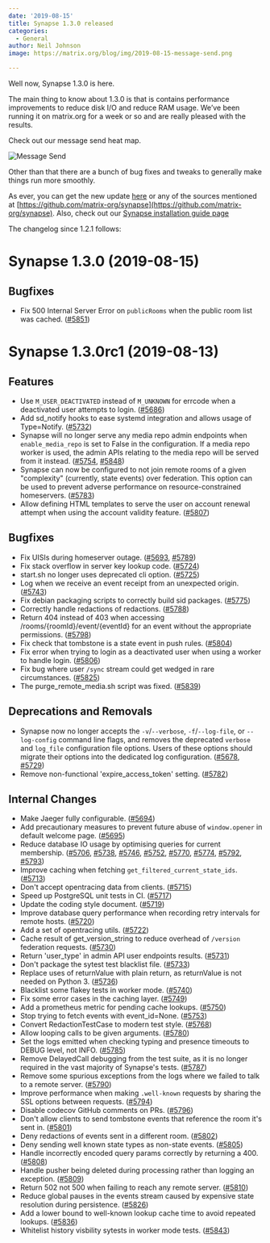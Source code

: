 ```yaml
---
date: '2019-08-15'
title: Synapse 1.3.0 released
categories:
  - General
author: Neil Johnson
image: https://matrix.org/blog/img/2019-08-15-message-send.png

---
```


Well now, Synapse 1.3.0 is here.

The main thing to know about 1.3.0 is that is contains performance improvements to reduce disk I/O and reduce RAM usage. We’ve been running it on matrix.org for a week or so and are really pleased with the results.

Check out our message send heat map.

![Message Send](/blog/img/2019-08-15-message-send.png)


Other than that there are a bunch of bug fixes and tweaks to generally make things run more smoothly.

As ever, you can get the new update [here](https://github.com/matrix-org/synapse/releases/tag/v1.3.0) or any of the sources mentioned at [https://github.com/matrix-org/synapse](https://github.com/matrix-org/synapse). Also, check out our [Synapse installation guide page](https://matrix.org/docs/guides/installing-synapse)

The changelog since 1.2.1 follows:

Synapse 1.3.0 (2019-08-15)
==========================

Bugfixes
--------

- Fix 500 Internal Server Error on `publicRooms` when the public room list was
  cached. ([\#5851](https://github.com/matrix-org/synapse/issues/5851))


Synapse 1.3.0rc1 (2019-08-13)
==========================

Features
--------

- Use `M_USER_DEACTIVATED` instead of `M_UNKNOWN` for errcode when a deactivated user attempts to login. ([\#5686](https://github.com/matrix-org/synapse/issues/5686))
- Add sd_notify hooks to ease systemd integration and allows usage of Type=Notify. ([\#5732](https://github.com/matrix-org/synapse/issues/5732))
- Synapse will no longer serve any media repo admin endpoints when `enable_media_repo` is set to False in the configuration. If a media repo worker is used, the admin APIs relating to the media repo will be served from it instead. ([\#5754](https://github.com/matrix-org/synapse/issues/5754), [\#5848](https://github.com/matrix-org/synapse/issues/5848))
- Synapse can now be configured to not join remote rooms of a given "complexity" (currently, state events) over federation. This option can be used to prevent adverse performance on resource-constrained homeservers. ([\#5783](https://github.com/matrix-org/synapse/issues/5783))
- Allow defining HTML templates to serve the user on account renewal attempt when using the account validity feature. ([\#5807](https://github.com/matrix-org/synapse/issues/5807))


Bugfixes
--------

- Fix UISIs during homeserver outage. ([\#5693](https://github.com/matrix-org/synapse/issues/5693), [\#5789](https://github.com/matrix-org/synapse/issues/5789))
- Fix stack overflow in server key lookup code. ([\#5724](https://github.com/matrix-org/synapse/issues/5724))
- start.sh no longer uses deprecated cli option. ([\#5725](https://github.com/matrix-org/synapse/issues/5725))
- Log when we receive an event receipt from an unexpected origin. ([\#5743](https://github.com/matrix-org/synapse/issues/5743))
- Fix debian packaging scripts to correctly build sid packages. ([\#5775](https://github.com/matrix-org/synapse/issues/5775))
- Correctly handle redactions of redactions. ([\#5788](https://github.com/matrix-org/synapse/issues/5788))
- Return 404 instead of 403 when accessing /rooms/{roomId}/event/{eventId} for an event without the appropriate permissions. ([\#5798](https://github.com/matrix-org/synapse/issues/5798))
- Fix check that tombstone is a state event in push rules. ([\#5804](https://github.com/matrix-org/synapse/issues/5804))
- Fix error when trying to login as a deactivated user when using a worker to handle login. ([\#5806](https://github.com/matrix-org/synapse/issues/5806))
- Fix bug where user `/sync` stream could get wedged in rare circumstances. ([\#5825](https://github.com/matrix-org/synapse/issues/5825))
- The purge_remote_media.sh script was fixed. ([\#5839](https://github.com/matrix-org/synapse/issues/5839))


Deprecations and Removals
-------------------------

- Synapse now no longer accepts the `-v`/`--verbose`, `-f`/`--log-file`, or `--log-config` command line flags, and removes the deprecated `verbose` and `log_file` configuration file options. Users of these options should migrate their options into the dedicated log configuration. ([\#5678](https://github.com/matrix-org/synapse/issues/5678), [\#5729](https://github.com/matrix-org/synapse/issues/5729))
- Remove non-functional 'expire_access_token' setting. ([\#5782](https://github.com/matrix-org/synapse/issues/5782))


Internal Changes
----------------

- Make Jaeger fully configurable. ([\#5694](https://github.com/matrix-org/synapse/issues/5694))
- Add precautionary measures to prevent future abuse of `window.opener` in default welcome page. ([\#5695](https://github.com/matrix-org/synapse/issues/5695))
- Reduce database IO usage by optimising queries for current membership. ([\#5706](https://github.com/matrix-org/synapse/issues/5706), [\#5738](https://github.com/matrix-org/synapse/issues/5738), [\#5746](https://github.com/matrix-org/synapse/issues/5746), [\#5752](https://github.com/matrix-org/synapse/issues/5752), [\#5770](https://github.com/matrix-org/synapse/issues/5770), [\#5774](https://github.com/matrix-org/synapse/issues/5774), [\#5792](https://github.com/matrix-org/synapse/issues/5792), [\#5793](https://github.com/matrix-org/synapse/issues/5793))
- Improve caching when fetching `get_filtered_current_state_ids`. ([\#5713](https://github.com/matrix-org/synapse/issues/5713))
- Don't accept opentracing data from clients. ([\#5715](https://github.com/matrix-org/synapse/issues/5715))
- Speed up PostgreSQL unit tests in CI. ([\#5717](https://github.com/matrix-org/synapse/issues/5717))
- Update the coding style document. ([\#5719](https://github.com/matrix-org/synapse/issues/5719))
- Improve database query performance when recording retry intervals for remote hosts. ([\#5720](https://github.com/matrix-org/synapse/issues/5720))
- Add a set of opentracing utils. ([\#5722](https://github.com/matrix-org/synapse/issues/5722))
- Cache result of get_version_string to reduce overhead of `/version` federation requests. ([\#5730](https://github.com/matrix-org/synapse/issues/5730))
- Return 'user_type' in admin API user endpoints results. ([\#5731](https://github.com/matrix-org/synapse/issues/5731))
- Don't package the sytest test blacklist file. ([\#5733](https://github.com/matrix-org/synapse/issues/5733))
- Replace uses of returnValue with plain return, as returnValue is not needed on Python 3. ([\#5736](https://github.com/matrix-org/synapse/issues/5736))
- Blacklist some flakey tests in worker mode. ([\#5740](https://github.com/matrix-org/synapse/issues/5740))
- Fix some error cases in the caching layer. ([\#5749](https://github.com/matrix-org/synapse/issues/5749))
- Add a prometheus metric for pending cache lookups. ([\#5750](https://github.com/matrix-org/synapse/issues/5750))
- Stop trying to fetch events with event_id=None. ([\#5753](https://github.com/matrix-org/synapse/issues/5753))
- Convert RedactionTestCase to modern test style. ([\#5768](https://github.com/matrix-org/synapse/issues/5768))
- Allow looping calls to be given arguments. ([\#5780](https://github.com/matrix-org/synapse/issues/5780))
- Set the logs emitted when checking typing and presence timeouts to DEBUG level, not INFO. ([\#5785](https://github.com/matrix-org/synapse/issues/5785))
- Remove DelayedCall debugging from the test suite, as it is no longer required in the vast majority of Synapse's tests. ([\#5787](https://github.com/matrix-org/synapse/issues/5787))
- Remove some spurious exceptions from the logs where we failed to talk to a remote server. ([\#5790](https://github.com/matrix-org/synapse/issues/5790))
- Improve performance when making `.well-known` requests by sharing the SSL options between requests. ([\#5794](https://github.com/matrix-org/synapse/issues/5794))
- Disable codecov GitHub comments on PRs. ([\#5796](https://github.com/matrix-org/synapse/issues/5796))
- Don't allow clients to send tombstone events that reference the room it's sent in. ([\#5801](https://github.com/matrix-org/synapse/issues/5801))
- Deny redactions of events sent in a different room. ([\#5802](https://github.com/matrix-org/synapse/issues/5802))
- Deny sending well known state types as non-state events. ([\#5805](https://github.com/matrix-org/synapse/issues/5805))
- Handle incorrectly encoded query params correctly by returning a 400. ([\#5808](https://github.com/matrix-org/synapse/issues/5808))
- Handle pusher being deleted during processing rather than logging an exception. ([\#5809](https://github.com/matrix-org/synapse/issues/5809))
- Return 502 not 500 when failing to reach any remote server. ([\#5810](https://github.com/matrix-org/synapse/issues/5810))
- Reduce global pauses in the events stream caused by expensive state resolution during persistence. ([\#5826](https://github.com/matrix-org/synapse/issues/5826))
- Add a lower bound to well-known lookup cache time to avoid repeated lookups. ([\#5836](https://github.com/matrix-org/synapse/issues/5836))
- Whitelist history visbility sytests in worker mode tests. ([\#5843](https://github.com/matrix-org/synapse/issues/5843))
